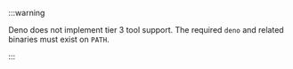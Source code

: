 :::warning

Deno does not implement tier 3 tool support. The required `deno` and related binaries must exist on
`PATH`.

:::
